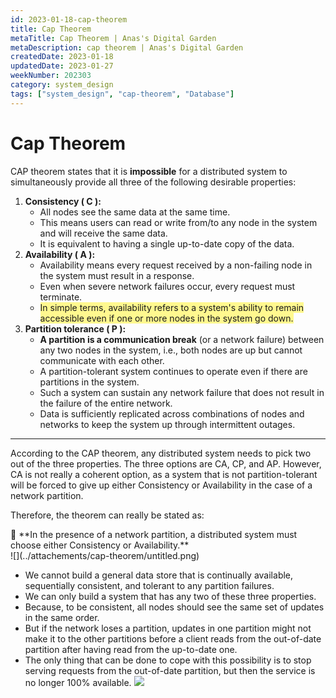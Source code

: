 ```yaml
---
id: 2023-01-18-cap-theorem
title: Cap Theorem
metaTitle: Cap Theorem | Anas's Digital Garden
metaDescription: cap theorem | Anas's Digital Garden
createdDate: 2023-01-18
updatedDate: 2023-01-27
weekNumber: 202303
category: system_design
tags: ["system_design", "cap-theorem", "Database"]
---
```


# Cap Theorem

CAP theorem states that it is **impossible** for a distributed system to simultaneously provide all three of the following desirable properties:

1. **Consistency ( C ):**
	- All nodes see the same data at the same time.
	- This means users can read or write from/to any node in the system and will receive the same data.
	- It is equivalent to having a single up-to-date copy of the data.
2. **Availability ( A ):**
	- Availability means every request received by a non-failing node in the system must result in a response.
	- Even when severe network failures occur, every request must terminate.
	- <span style="background:#fff88f">In simple terms, availability refers to a system's ability to remain accessible even if one or more nodes in the system go down.</span>
3. **Partition tolerance ( P ):**
	- **A partition is a communication break** (or a network failure) between any two nodes in the system, i.e., both nodes are up but cannot communicate with each other.
	- A partition-tolerant system continues to operate even if there are partitions in the system.
	- Such a system can sustain any network failure that does not result in the failure of the entire network.
	- Data is sufficiently replicated across combinations of nodes and networks to keep the system up through intermittent outages.

---

According to the CAP theorem, any distributed system needs to pick two out of the three properties. The three options are CA, CP, and AP. However, CA is not really a coherent option, as a system that is not partition-tolerant will be forced to give up either Consistency or Availability in the case of a network partition.

Therefore, the theorem can really be stated as:

<aside>
📌 **In the presence of a network partition, a distributed system must choose either Consistency or Availability.**

</aside>
![](../attachements/cap-theorem/untitled.png)

- We cannot build a general data store that is continually available, sequentially consistent, and tolerant to any partition failures.
- We can only build a system that has any two of these three properties.
- Because, to be consistent, all nodes should see the same set of updates in the same order.
- But if the network loses a partition, updates in one partition might not make it to the other partitions before a client reads from the out-of-date partition after having read from the up-to-date one.
- The only thing that can be done to cope with this possibility is to stop serving requests from the out-of-date partition, but then the service is no longer 100% available.
![](../attachements/cap-theorem/cap-theorem.jpeg)
